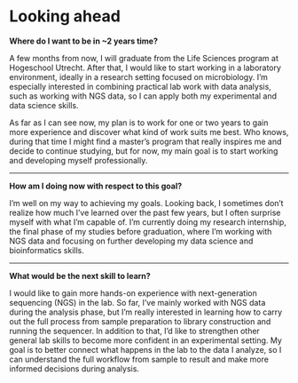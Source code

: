 # Looking ahead

**Where do I want to be in ~2 years time?**

A few months from now, I will graduate from the Life Sciences program at Hogeschool Utrecht. After that, I would like to start working in a laboratory environment, ideally in a research setting focused on microbiology. I'm especially interested in combining practical lab work with data analysis, such as working with NGS data, so I can apply both my experimental and data science skills.

As far as I can see now, my plan is to work for one or two years to gain more experience and discover what kind of work suits me best. Who knows, during that time I might find a master’s program that really inspires me and decide to continue studying, but for now, my main goal is to start working and developing myself professionally.

---

**How am I doing now with respect to this goal?**

I’m well on my way to achieving my goals. Looking back, I sometimes don’t realize how much I’ve learned over the past few years, but I often surprise myself with what I’m capable of. I’m currently doing my research internship, the final phase of my studies before graduation, where I’m working with NGS data and focusing on further developing my data science and bioinformatics skills.

---

**What would be the next skill to learn?**

I would like to gain more hands-on experience with next-generation sequencing (NGS) in the lab. So far, I’ve mainly worked with NGS data during the analysis phase, but I’m really interested in learning how to carry out the full process from sample preparation to library construction and running the sequencer. In addition to that, I’d like to strengthen other general lab skills to become more confident in an experimental setting. My goal is to better connect what happens in the lab to the data I analyze, so I can understand the full workflow from sample to result and make more informed decisions during analysis.
